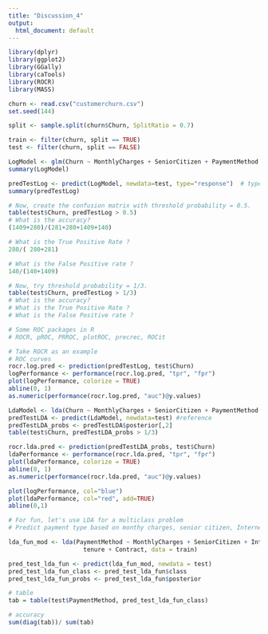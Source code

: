 ---
title: "Discussion_4"
output:
  html_document: default
---
```{r}
library(dplyr)
library(ggplot2)
library(GGally)
library(caTools)
library(ROCR)
library(MASS)
```

```{r}
churn <- read.csv("customerchurn.csv")
set.seed(144)
```

```{r}
split <- sample.split(churn$Churn, SplitRatio = 0.7)

train <- filter(churn, split == TRUE)
test <- filter(churn, split == FALSE)
```
 
```{r}
LogModel <- glm(Churn ~ MonthlyCharges + SeniorCitizen + PaymentMethod + InternetService + tenure +  Contract, data=train, family="binomial")
summary(LogModel)
```

```{r}
predTestLog <- predict(LogModel, newdata=test, type="response")  # type = "response" gives the predicted probabilities
summary(predTestLog)
```

```{r}
# Now, create the confusion matrix with threshold probability = 0.5.
table(test$Churn, predTestLog > 0.5)
# What is the accuracy?
(1409+280)/(281+280+1409+140)

# What is the True Positive Rate ?
280/( 280+281)

# What is the False Positive rate ?
140/(140+1409)
```

```{r}
# Now, try threshold probability = 1/3.
table(test$Churn, predTestLog > 1/3)
# What is the accuracy?
# What is the True Positive Rate ?
# What is the False Positive rate ?

```

```{r}
# Some ROC packages in R
# ROCR, pROC, PRROC, plotROC, precrec, ROCit

# Take ROCR as an example
# ROC curves
rocr.log.pred <- prediction(predTestLog, test$Churn)
logPerformance <- performance(rocr.log.pred, "tpr", "fpr")
plot(logPerformance, colorize = TRUE)
abline(0, 1)
as.numeric(performance(rocr.log.pred, "auc")@y.values)
```
```{r}
LdaModel <- lda(Churn ~ MonthlyCharges + SeniorCitizen + PaymentMethod + InternetService + tenure + Contract, data=train)
predTestLDA <- predict(LdaModel, newdata=test) #reference
predTestLDA_probs <- predTestLDA$posterior[,2]
table(test$Churn, predTestLDA_probs > 1/3)
```

```{r}
rocr.lda.pred <- prediction(predTestLDA_probs, test$Churn)
ldaPerformance <- performance(rocr.lda.pred, "tpr", "fpr")
plot(ldaPerformance, colorize = TRUE)
abline(0, 1)
as.numeric(performance(rocr.lda.pred, "auc")@y.values)
```
```{r}
plot(logPerformance, col="blue")
plot(ldaPerformance, col="red", add=TRUE)
abline(0,1)
```

```{r}
# For fun, let's use LDA for a multiclass problem
# Predict payment type based on monthy charges, senior citizen, Internet service, tenure, contract

lda_fun_mod <- lda(PaymentMethod ~ MonthlyCharges + SeniorCitizen + InternetService + 
                     tenure + Contract, data = train)

pred_test_lda_fun <- predict(lda_fun_mod, newdata = test)
pred_test_lda_fun_class <- pred_test_lda_fun$class
pred_test_lda_fun_probs <- pred_test_lda_fun$posterior

# table
tab = table(test$PaymentMethod, pred_test_lda_fun_class)

# accuracy
sum(diag(tab))/ sum(tab)

```

